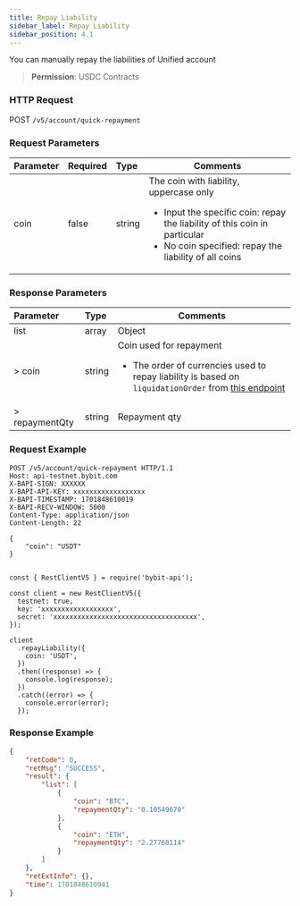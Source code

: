 ```yaml
---
title: Repay Liability
sidebar_label: Repay Liability
sidebar_position: 4.1
---
```

You can manually repay the liabilities of Unified account
> **Permission**: USDC Contracts<br/>

### HTTP Request
POST `/v5/account/quick-repayment`

### Request Parameters
| Parameter | Required | Type | Comments|
|:----- |:-------|:-----|------ |
|coin |false |string |The coin with liability, uppercase only <ul><li>Input the specific coin: repay the liability of this coin in particular</li><li>No coin specified: repay the liability of all coins</li></ul>|

### Response Parameters
| Parameter | Type | Comments|
|:----- |:-----|----- |
|list |array |Object|
|> coin |string |Coin used for repayment <ul><li>The order of currencies used to repay liability is based on `liquidationOrder` from [this endpoint](../spot-margin-uta/vip-margin)</li></ul>|
|> repaymentQty |string |Repayment qty|


### Request Example

<Tabs groupId="programming-languages">
<TabItem value="http" label="HTTP">

```http
POST /v5/account/quick-repayment HTTP/1.1
Host: api-testnet.bybit.com
X-BAPI-SIGN: XXXXXX
X-BAPI-API-KEY: xxxxxxxxxxxxxxxxxx
X-BAPI-TIMESTAMP: 1701848610019
X-BAPI-RECV-WINDOW: 5000
Content-Type: application/json
Content-Length: 22

{
    "coin": "USDT"
}
```

</TabItem>
<TabItem value="python" label="Python">

```python

```

</TabItem>

<TabItem value="Node" label="Node.js">

```n4js
const { RestClientV5 } = require('bybit-api');

const client = new RestClientV5({
  testnet: true,
  key: 'xxxxxxxxxxxxxxxxxx',
  secret: 'xxxxxxxxxxxxxxxxxxxxxxxxxxxxxxxxxxxx',
});

client
  .repayLiability({
    coin: 'USDT',
  })
  .then((response) => {
    console.log(response);
  })
  .catch((error) => {
    console.error(error);
  });
```

</TabItem>
</Tabs>

### Response Example

```json
{
    "retCode": 0,
    "retMsg": "SUCCESS",
    "result": {
        "list": [
            {
                "coin": "BTC",
                "repaymentQty": "0.10549670"
            },
            {
                "coin": "ETH",
                "repaymentQty": "2.27768114"
            }
        ]
    },
    "retExtInfo": {},
    "time": 1701848610941
}
```